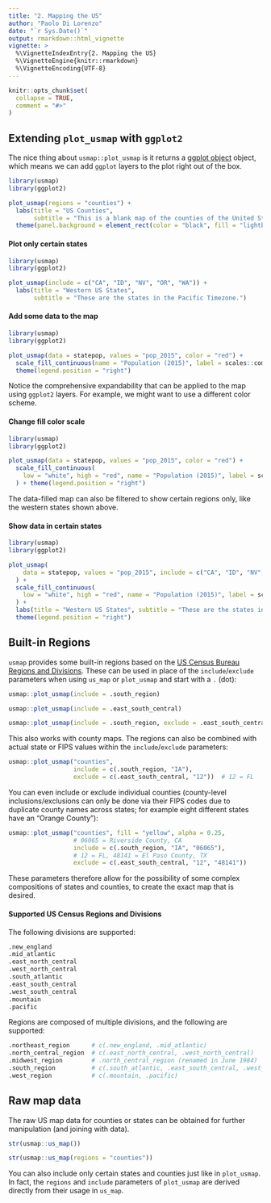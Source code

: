 ```yaml
---
title: "2. Mapping the US"
author: "Paolo Di Lorenzo"
date: "`r Sys.Date()`"
output: rmarkdown::html_vignette
vignette: >
  %\VignetteIndexEntry{2. Mapping the US}
  %\VignetteEngine{knitr::rmarkdown}
  %\VignetteEncoding{UTF-8}
---
```


```r
knitr::opts_chunk$set(
  collapse = TRUE,
  comment = "#>"
)
```

## Extending `plot_usmap` with `ggplot2`

The nice thing about `usmap::plot_usmap` is it returns a [ggplot object](https://ggplot2.tidyverse.org/index.html) object, which means we can add `ggplot` layers to the plot right out of the box.

```r
library(usmap)
library(ggplot2)

plot_usmap(regions = "counties") + 
  labs(title = "US Counties",
       subtitle = "This is a blank map of the counties of the United States.") + 
  theme(panel.background = element_rect(color = "black", fill = "lightblue"))
```

#### Plot only certain states

```r
library(usmap)
library(ggplot2)

plot_usmap(include = c("CA", "ID", "NV", "OR", "WA")) +
  labs(title = "Western US States",
       subtitle = "These are the states in the Pacific Timezone.")
```

#### Add some data to the map

```r
library(usmap)
library(ggplot2)

plot_usmap(data = statepop, values = "pop_2015", color = "red") + 
  scale_fill_continuous(name = "Population (2015)", label = scales::comma) + 
  theme(legend.position = "right")
```

Notice the comprehensive expandability that can be applied to the map using `ggplot2` layers. For example, we might want to use a different color scheme.

#### Change fill color scale

```r
library(usmap)
library(ggplot2)

plot_usmap(data = statepop, values = "pop_2015", color = "red") + 
  scale_fill_continuous(
    low = "white", high = "red", name = "Population (2015)", label = scales::comma
  ) + theme(legend.position = "right")
```

The data-filled map can also be filtered to show certain regions only, like the western states shown above.

#### Show data in certain states

```r
library(usmap)
library(ggplot2)

plot_usmap(
    data = statepop, values = "pop_2015", include = c("CA", "ID", "NV", "OR", "WA"), color = "red"
  ) + 
  scale_fill_continuous(
    low = "white", high = "red", name = "Population (2015)", label = scales::comma
  ) + 
  labs(title = "Western US States", subtitle = "These are the states in the Pacific Timezone.") +
  theme(legend.position = "right")
```

## Built-in Regions

`usmap` provides some built-in regions based on the [US Census Bureau Regions and Divisions](https://www2.census.gov/geo/pdfs/maps-data/maps/reference/us_regdiv.pdf). These can be used in place of the `include`/`exclude` parameters when using `us_map` or `plot_usmap` and start with a `.` (dot):

```r
usmap::plot_usmap(include = .south_region)
```

```r
usmap::plot_usmap(include = .east_south_central)
```

```r
usmap::plot_usmap(include = .south_region, exclude = .east_south_central)
```

This also works with county maps. The regions can also be combined with actual state or FIPS values within the `include`/`exclude` parameters:

```r
usmap::plot_usmap("counties", 
                  include = c(.south_region, "IA"), 
                  exclude = c(.east_south_central, "12"))  # 12 = FL
```

You can even include or exclude individual counties (county-level inclusions/exclusions can only be done via their FIPS codes due to duplicate county names across states; for example eight different states have an "Orange County"):

```r
usmap::plot_usmap("counties", fill = "yellow", alpha = 0.25,
                  # 06065 = Riverside County, CA
                  include = c(.south_region, "IA", "06065"),
                  # 12 = FL, 48141 = El Paso County, TX
                  exclude = c(.east_south_central, "12", "48141"))
```

These parameters therefore allow for the possibility of some complex compositions of states and counties, to create the exact map that is desired.

#### Supported US Census Regions and Divisions

The following divisions are supported:
```r
.new_england
.mid_atlantic
.east_north_central
.west_north_central
.south_atlantic
.east_south_central
.west_south_central
.mountain
.pacific
```

Regions are composed of multiple divisions, and the following are supported:
```r
.northeast_region      # c(.new_england, .mid_atlantic)
.north_central_region  # c(.east_north_central, .west_north_central)
.midwest_region        # .north_central_region (renamed in June 1984)
.south_region          # c(.south_atlantic, .east_south_central, .west_south_central)
.west_region           # c(.mountain, .pacific)
```

## Raw map data

The raw US map data for counties or states can be obtained for further manipulation (and joining with data).

```r
str(usmap::us_map())
```
```r
str(usmap::us_map(regions = "counties"))
```

You can also include only certain states and counties just like in `plot_usmap`. In fact, the `regions` and `include` parameters of `plot_usmap` are derived directly from their usage in `us_map`.
